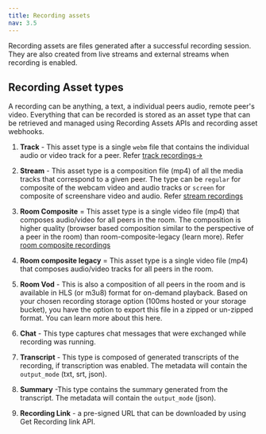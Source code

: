 ```yaml
---
title: Recording assets
nav: 3.5
---
```


Recording assets are files generated after a successful recording session. They are also created from live streams and external streams when recording is enabled.




## Recording Asset types

A recording can be anything, a text, a individual peers audio, remote peer's video. Everything that can be recorded is stored as an asset type that can be retrieved and managed using Recording Assets APIs and recording asset webhooks.

1. **Track** - This asset type is a single `webm` file that contains the individual audio or video track for a peer. Refer [track recordings->](/get-started/v2/get-started/features/recordings/recording-modes/track-recordings)

2. **Stream** - This asset type is a composition file (mp4) of all the media tracks that correspond to a given peer. The type can be `regular` for composite of the webcam video and audio tracks or `screen` for composite of screenshare video and audio. Refer [stream recordings](/get-started/v2/get-started/features/recordings/recording-modes/stream-recording)

3. **Room Composite** = This asset type is a single video file (mp4) that composes audio/video for all peers in the room. The composition is higher quality (browser based composition similar to the perspective of a peer in the room) than room-composite-legacy (learn more). Refer [room composite recordings](/get-started/v2/get-started/features/recordings/recording-modes/comparing-recording-modes)

4. **Room composite legacy** = This asset type is a single video file (mp4) that composes audio/video tracks for all peers in the room.

5. **Room Vod** - This is also a composition of all peers in the room and is available in HLS (or m3u8) format for on-demand playback. Based on your chosen recording storage option (100ms hosted or your storage bucket), you have the option to export this file in a zipped or un-zipped format. You can learn more about this here.

6. **Chat** - This type captures chat messages that were exchanged while recording was running.

7. **Transcript** - This type is composed of generated transcripts of the recording, if transcription was enabled. The metadata will contain the `output_mode` (txt, srt, json).

8. **Summary** -This type contains the summary generated from the transcript. The metadata will contain the `output_mode` (json).

9. **Recording Link** - a pre-signed URL that can be downloaded by using Get Recording link API.
